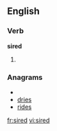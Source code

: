 ==English==
===Verb===
'''sired'''
# {{past of|[[sire]]}}

===Anagrams===
* {{alphagram|deirs}}
* [[dries#English|dries]]
* [[rides#English|rides]]

[[fr:sired]]
[[vi:sired]]